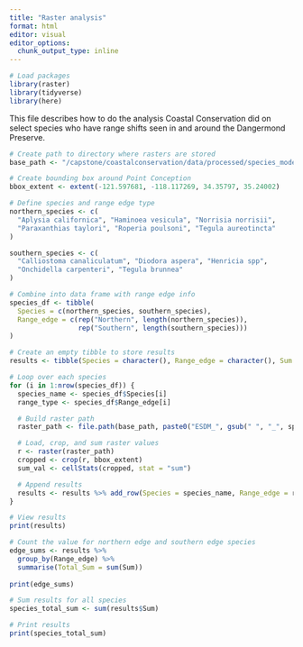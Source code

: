 ```yaml
---
title: "Raster analysis"
format: html
editor: visual
editor_options: 
  chunk_output_type: inline
---
```


```r
# Load packages
library(raster)
library(tidyverse)
library(here)
```

This file describes how to do the analysis Coastal Conservation did on select species who have range shifts seen in and around the Dangermond Preserve.

```r
# Create path to directory where rasters are stored
base_path <- "/capstone/coastalconservation/data/processed/species_model_rasters/change_species_rasters"
```


```r
# Create bounding box around Point Conception
bbox_extent <- extent(-121.597681, -118.117269, 34.35797, 35.24002)
```


```r
# Define species and range edge type
northern_species <- c(
  "Aplysia californica", "Haminoea vesicula", "Norrisia norrisii",
  "Paraxanthias taylori", "Roperia poulsoni", "Tegula aureotincta"
)

southern_species <- c(
  "Calliostoma canaliculatum", "Diodora aspera", "Henricia spp",
  "Onchidella carpenteri", "Tegula brunnea"
)
```

```r
# Combine into data frame with range edge info
species_df <- tibble(
  Species = c(northern_species, southern_species),
  Range_edge = c(rep("Northern", length(northern_species)),
                 rep("Southern", length(southern_species)))
)
```

```r
# Create an empty tibble to store results
results <- tibble(Species = character(), Range_edge = character(), Sum = numeric())
```

```r
# Loop over each species
for (i in 1:nrow(species_df)) {
  species_name <- species_df$Species[i]
  range_type <- species_df$Range_edge[i]

  # Build raster path
  raster_path <- file.path(base_path, paste0("ESDM_", gsub(" ", "_", species_name), "_change.tif"))

  # Load, crop, and sum raster values
  r <- raster(raster_path)
  cropped <- crop(r, bbox_extent)
  sum_val <- cellStats(cropped, stat = "sum")

  # Append results
  results <- results %>% add_row(Species = species_name, Range_edge = range_type, Sum = sum_val)
}
```

```r
# View results
print(results)
```

```r
# Count the value for northern edge and southern edge species
edge_sums <- results %>% 
  group_by(Range_edge) %>%
  summarise(Total_Sum = sum(Sum))
  
print(edge_sums)
```

```r
# Sum results for all species
species_total_sum <- sum(results$Sum)

# Print results
print(species_total_sum)
```

